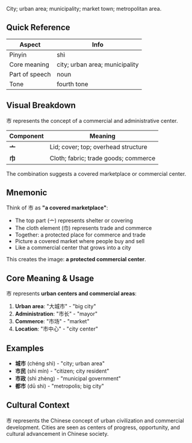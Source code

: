 City; urban area; municipality; market town; metropolitan area.

## Quick Reference

| Aspect         | Info                           |
| -------------- | ------------------------------ |
| Pinyin         | shì                            |
| Core meaning   | city; urban area; municipality |
| Part of speech | noun                           |
| Tone           | fourth tone                    |

## Visual Breakdown

市 represents the concept of a commercial and administrative center.

| Component | Meaning                              |
| --------- | ------------------------------------ |
| **亠**    | Lid; cover; top; overhead structure  |
| **巾**    | Cloth; fabric; trade goods; commerce |

The combination suggests a covered marketplace or commercial center.

## Mnemonic

Think of 市 as **"a covered marketplace"**:

- The top part (亠) represents shelter or covering
- The cloth element (巾) represents trade and commerce
- Together: a protected place for commerce and trade
- Picture a covered market where people buy and sell
- Like a commercial center that grows into a city

This creates the image: **a protected commercial center**.

## Core Meaning & Usage

市 represents **urban centers and commercial areas**:

1. **Urban area**: "大城市" - "big city"
2. **Administration**: "市长" - "mayor"
3. **Commerce**: "市场" - "market"
4. **Location**: "市中心" - "city center"

## Examples

- **城市** (chéng shì) - "city; urban area"
- **市民** (shì mín) - "citizen; city resident"
- **市政** (shì zhèng) - "municipal government"
- **都市** (dū shì) - "metropolis; big city"

## Cultural Context

市 represents the Chinese concept of urban civilization and commercial development. Cities are seen
as centers of progress, opportunity, and cultural advancement in Chinese society.
